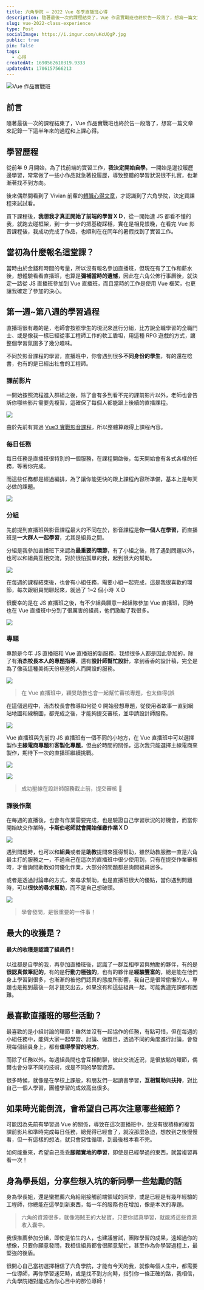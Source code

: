```yaml
---
title: 六角學院 — 2022 Vue 冬季直播班心得
description: 隨著最後一次的課程結束了，Vue 作品實戰班也終於告一段落了，想寫一篇文章來記錄一下這半年來的過程和上課心得
slug: vue-2022-class-experience
type: Post
socialImage: https://i.imgur.com/uKcUQgP.jpg
public: true
pin: false
tags:
  - 心得
createdAt: 1690562610319.9333
updatedAt: 1706157566213
---
```


![Vue 作品實戰班](https://i.imgur.com/uKcUQgP.jpg)

## 前言

隨著最後一次的課程結束了，Vue 作品實戰班也終於告一段落了，想寫一篇文章來記錄一下這半年來的過程和上課心得。

## 學習歷程

從前年 9 月開始，為了找前端的實習工作，**我決定開始自學**，一開始是邊投履歷邊學習，常常做了一些小作品就急著投履歷，導致整體的學習狀況很不扎實，也漸漸著找不到方向。

後來偶然間看到了 Vivian 前輩的[轉職心得文章](https://vocus.cc/article/615660c5fd89780001769c6c)，才認識到了六角學院，決定買課程來試試看。

買下課程後，**我想我才真正開始了前端的學習ＸＤ**，從一開始連 JS 都看不懂的我，就跑去碰框架，到一步一步的把基礎踩穩，實在是相見恨晚，在看完 Vue 影音課程後，我成功完成了作品，也順利在在同年的暑假找到了實習工作。

## 當初為什麼報名這堂課？

當時由於金錢和時間的考量，所以沒有報名參加直播班，但現在有了工作和薪水後，想體驗看看直播班，也算是**彌補當時的遺憾**，因此在六角公佈行事曆後，就決定一路從 JS 直播班參加到 Vue 直播班，而且當時的工作是使用 Vue 框架，也更讓我確定了參加的決心。

## 第一週~第八週的學習過程

直播班很有趣的是，老師會按照學生的現況來進行分組，比方說全職學習的全職鬥士、或是像我一樣已經從事工程師工作的軟工盾坦，用這種 RPG 遊戲的方式，讓整個學習氛圍多了幾分趣味。

不同於影音課程的學習，直播班中，你會遇到很多**不同身份的學生**，有的還在唸書，也有的是已經出社會的工程師。

### 課前影片

一開始按照流程進入群組之後，除了會有多到看不完的課前影片以外，老師也會告訴你哪些影片需要先複習，這確保了每個人都能跟上後續的直播課程。

![](https://i.imgur.com/j1L4Ai6.png)

由於先前有買過 [Vue3 實戰影音課程](https://www.hexschool.com/courses/vue3.html)，所以整體算跟得上課程內容。

### 每日任務

每日任務是直播班很特別的一個服務，在課程開啟後，每天開始會有各式各樣的任務，等著你完成。

而這些任務都是經過編排，為了讓你能更快的跟上課程內容所準備，基本上是每天必做的課題。

![](https://i.imgur.com/O904k8Z.png)

### 分組

先前提到直播班與影音課程最大的不同在於，影音課程是**你一個人在學習**，而直播班是**一大群人一起學習**，尤其是組員之間。

分組是我參加直播班下來認為**最重要的環節**，有了小組之後，除了遇到問題以外，也可以和組員互相交流，對於很怕孤單的我，起到很大的幫助。

![](https://i.imgur.com/xJUBpTz.png)

在每週的課程結束後，也會有小組任務，需要小組一起完成，這是我很喜歡的環節，每次跟組員閒聊起來，就過了 1~2 個小時 ＸＤ

很慶幸的是在 JS 直播班之後，有不少組員願意一起組隊參加 Vue 直播班，同時也在 Vue 直播班中分到了很厲害的組員，他們激勵了我很多。

![](https://i.imgur.com/HUti3fp.png)

### 專題

專題是今年 JS 直播班和 Vue 直播班的新服務，我想很多人都是因此參加的，除了有**洧杰校長本人的專題指導**，還有**設計師幫忙設計**，拿到香香的設計稿，完全是為了像我這種美術天份極差的人而開設的服務。

![](https://i.imgur.com/75MlRSP.png)

> 在 Vue 直播班中，穎旻助教也會一起幫忙審核專題，也太值得(誤

在這個過程中，洧杰校長會教導如何從 0 開始發想專題，從使用者故事一直到網站地圖和線稿圖，都完成之後，才能夠提交審核，並申請設計師服務。

![](https://i.imgur.com/fiIBGbq.png)

Vue 直播班與先前的 JS 直播班有一個不同的小地方，在 Vue 直播班中可以選擇製作**主線電商專題**和**客製化專題**，但由於時間的關係，這次我只能選擇主線電商來製作，期待下一次的直播班繼續挑戰。

![](https://i.imgur.com/tn0pPvs.png)

![](https://i.imgur.com/9cl27Gq.png)

> 成功壓線在設計師服務截止前，提交審核 🎉

### 課後作業

在每週的直播後，也會有作業需要完成，也是驗證自己學習狀況的好機會，而當你開始缺交作業時，**卡斯伯老師就會開始催繳作業ＸＤ**

![](https://i.imgur.com/XEb3u9z.png)

遇到問題時，也可以和**組員**或者是**助教**提問來獲得幫助，雖然助教服務一直是六角最主打的服務之一，不過自己在這次的直播班中很少使用到，只有在提交作業審核時，才會詢問助教如何優化作業，大部分的問題都是詢問組員居多。

或者是透過討論串的方式，來尋求幫助，也是直播班很大的優點，當你遇到問題時，可以**很快的尋求幫助**，而不是自己想破頭。

![](https://i.imgur.com/1oLpwg3.png)

> 學會發問，是很重要的一件事！

## 最大的收獲是？

#### 最大的收穫是認識了組員們！

以往都是自學的我，再參加直播班後，認識了一群互相學習與勉勵的夥伴，有的是**很認真做筆記的**，有的是**行動力極強的**，也有的夥伴是**經驗豐富的**，總是能在他們身上學習到很多，也漸漸的被他們認真的態度所影響，我自己是很常偷懶的人，專題也是拖到最後一刻才提交出去，如果沒有和這些組員一起，可能我連完課都有困難。

## 最喜歡直播班的哪些活動？

最喜歡的是小組討論的環節！雖然並沒有一起協作的任務，有點可惜，但在每週的小組任務中，能與大家一起學習、討論、做題目，透過不同的角度進行討論，會發現每個組員身上，都有**值得學習的地方**。

而除了任務以外，每週組員間也會互相閒聊，彼此交流近況，是很放鬆的環節，偶爾也會分享不同的技術，或是不同的學習資源。

很多時候，就像是在學校上課般，和朋友們一起讀書學習，**互相幫助**與**扶持**，對比自己一個人學習，團體學習的成效高出很多。

## 如果時光能倒流，會希望自己再次注意哪些細節？

可能因為先前有學習過 Vue 的關係，導致在這次直播班中，並沒有很積極的複習課前影片和準時完成每日任務，總覺得已經會了，就沒那麼急迫，想放到之後慢慢看，但一有這樣的想法，就只會惡性循環，到最後根本看不完。

如何能重來，希望自己乖乖**腳踏實地的學習**，即使是已經學過的東西，就當複習再看一次！

## 身為學長姐，分享些想入坑的新同學一些勉勵的話

身為學長姐，還是蠻推薦六角給剛接觸前端領域的同學，或是已經是有幾年經驗的工程師，你總能在這學到新東西，每一年的服務也在增加，像是本次的專題。

> 六角的資源很多，就像海賊王的大秘寶，只要你認真學習，就能將這些資源收入囊中。

我很推薦參加分組，即使是怕生的人，也建議嘗試，團隊學習的成果，遠超過你的想像，只要你願意發問，我相信組員都會很願意幫忙，甚至作為你學習過程上，最堅強的後盾。

很開心自己當初選擇相信了六角學院，才能有今天的我，就像每個人生中，都需要一位導師，再你學習迷茫時，或是找不到方向時，指引你一條正確的路，我相信，六角學院絕對能成為你心目中的那位導師！
